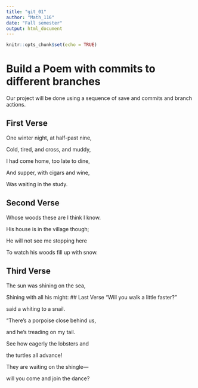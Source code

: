 ```yaml
---
title: "git_01"
author: "Math_116"
date: "Fall semester"
output: html_document
---
```


```r
knitr::opts_chunk$set(echo = TRUE)
```
# Build a Poem with commits to different branches
Our project will be done using a sequence of save and commits and branch actions.
<!-- Do not modify or change any text in "!--" bracketed areas such as this --- these are instructions to
you, if you change any of this the git program will notice it and compromise your git merging strategy !-->

## First Verse 
<!--Put the first five lines of a poem by Lewis Carrol in this section!-->
One winter night, at half-past nine,

Cold, tired, and cross, and muddy,

I had come home, too late to dine,

And supper, with cigars and wine,

Was waiting in the study.

## Second Verse
<!--Put the first five lines of a poem by Robert Frost here!-->
Whose woods these are I think I know.

His house is in the village though;

He will not see me stopping here

To watch his woods fill up with snow.   

## Third Verse
<!--Put the first two verses of The Walrus and the Carpenter here!-->
The sun was shining on the sea,

Shining with all his might:
## Last Verse
<!--Put a short poem of your choice 8-20 lines,here!-->
“Will you walk a little faster?”

said a whiting to a snail.

“There’s a porpoise close behind us,

and he’s treading on my tail.

See how eagerly the lobsters and

the turtles all advance!

They are waiting on the shingle—

will you come and join the dance?